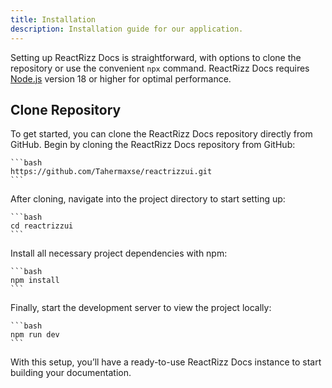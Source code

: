 ```yaml
---
title: Installation
description: Installation guide for our application.
---
```


Setting up ReactRizz Docs is straightforward, with options to clone the repository or use the convenient `npx` command. ReactRizz Docs requires [Node.js](https://nodejs.org/) version 18 or higher for optimal performance.

## Clone Repository
To get started, you can clone the ReactRizz Docs repository directly from GitHub. 
<Stepper>
  <StepperItem title="Step 1: Clone the ReactRizz Docs Repository">
    Begin by cloning the ReactRizz Docs repository from GitHub:

    ```bash
    https://github.com/Tahermaxse/reactrizzui.git
    ```
  </StepperItem>

  <StepperItem title="Step 2: Access the Project Directory">
    After cloning, navigate into the project directory to start setting up:

    ```bash
    cd reactrizzui
    ```
  </StepperItem>

  <StepperItem title="Step 3: Install Required Dependencies">
    Install all necessary project dependencies with npm:

    ```bash
    npm install
    ```
  </StepperItem>

  <StepperItem title="Step 4: Launch the Development Server">
    Finally, start the development server to view the project locally:

    ```bash
    npm run dev
    ```
  </StepperItem>
</Stepper>



With this setup, you’ll have a ready-to-use ReactRizz Docs instance to start building your documentation.